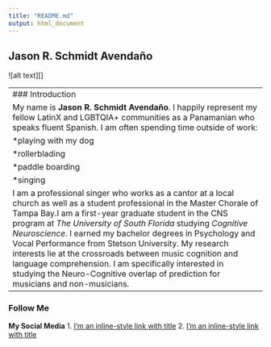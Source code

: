 ```yaml
---
title: "README.md"
output: html_document
---
```

## Jason R. Schmidt Avendaño

![alt text][]

---
### Introduction
My name is **Jason R. Schmidt Avendaño**. I happily represent my fellow LatinX and LGBTQIA+ communities as a Panamanian who speaks fluent Spanish. I am often spending time outside of work: 
*playing with my dog
*rollerblading
*paddle boarding
*singing
I am a professional singer who works as a cantor at a local church as well as a student professional in the Master Chorale of Tampa Bay.I am a first-year graduate student in the CNS program at *The University of South Florida* studying *Cognitive Neuroscience*. I earned my bachelor degrees in Psychology and Vocal Performance from Stetson University. My research interests lie at the crossroads between music cognition and language comprehension. I am specifically interested in studying the Neuro-Cognitive overlap of prediction for musicians and non-musicians.
--- 
### Follow Me
**My Social Media** 
1. [I'm an inline-style link with title](https://www.https://twitter.com/_jasonschmidt?lang=en "Twitter")
2. [I'm an inline-style link with title](https://www.https://https://jasonschmidt6.wixsite.com/jason/about "Personal Website")
